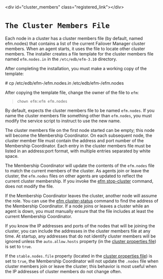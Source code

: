 \<div id="cluster\_members" class="registered\_link"\>\</div\>

# `The Cluster Members File`

Each node in a cluster has a cluster members file (by default, named efm.nodes) that contains a list of the current Failover Manager cluster members. When an agent starts, it uses the file to locate other cluster members. The installer creates a file template for the cluster members file named `efm.nodes.in` in the `/etc/edb/efm-3.10` directory.

After completing the installation, you must make a working copy of the template:

<div class="parsed-literal">

\# cp /etc/edb/efm-/efm.nodes.in /etc/edb/efm-/efm.nodes

</div>

After copying the template file, change the owner of the file to `efm`:

> `chown efm:efm efm.nodes`

By default, expects the cluster members file to be named `efm.nodes`. If you name the cluster members file something other than `efm.nodes`, you must modify the service script to instruct to use the new name.

The cluster members file on the first node started can be empty; this node will become the Membership Coordinator. On each subsequent node, the cluster member file must contain the address and port number of the Membership Coordinator. Each entry in the cluster members file must be listed in an address:port format, with multiple entries separated by white space.

The Membership Coordinator will update the contents of the `efm.nodes` file to match the current members of the cluster. As agents join or leave the cluster, the `efm.nodes` files on other agents are updated to reflect the current cluster membership. If you invoke the [efm stop-cluster](#efm_stop_cluster) command, does not modify the file.

If the Membership Coordinator leaves the cluster, another node will assume the role. You can use the [efm cluster-status](#efm_cluster_status) command to find the address of the Membership Coordinator. If a node joins or leaves a cluster while an agent is down, you must manually ensure that the file includes at least the current Membership Coordinator.

If you know the IP addresses and ports of the nodes that will be joining the cluster, you can include the addresses in the cluster members file at any time. At startup, any addresses that do not identify cluster members will be ignored unless the `auto.allow.hosts` property (in the [cluster properties file](#auto.allow.hosts)) is set to `true`.

If the `stable.nodes.file` property (located in the [cluster properties file](#auto.allow.hosts)) is set to `true`, the Membership Coordinator will not update the `.nodes` file when cluster members join or leave the cluster; this behavior is most useful when the IP addresses of cluster members do not change often.
